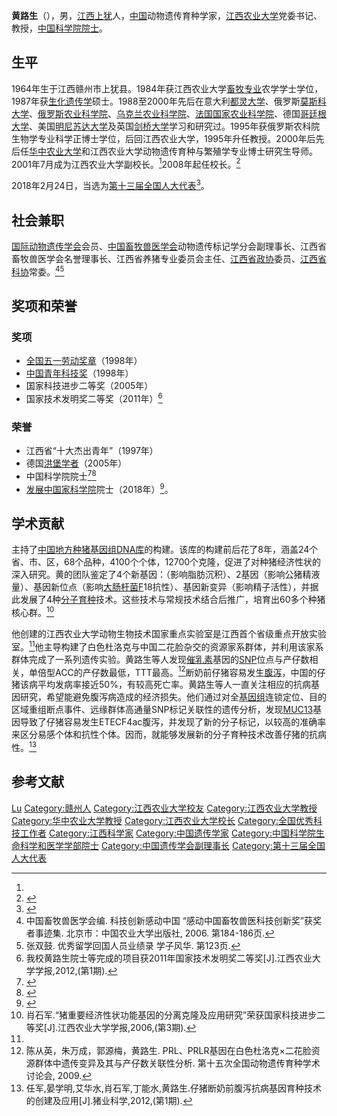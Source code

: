{{Infobox person
| 姓名     = 黄路生
| 图像     = 
| 图像说明 = 
| 出生日期 = 1965年1月
| 出生地   = [[江西|江西]][[赣州市|赣州市]][[上犹县|上犹县]][[紫阳乡|紫阳乡]]店背村
| 死亡日期 = <!-- {{Death date and age|YYYY|MM|DD|YYYY|MM|DD}}（死亡在前，出生在后） -->
| 死亡地   = 
| 国籍       = {{PRC}}
| 籍贯       =
| 别名     = 
| 知名于   = 
| 职业     = 动物遗传育种学家
| 母校 =  [[江西农业大学|江西农业大学]]
}}

'''黄路生'''（{{bd|1965年|1月||}}），男，[[江西省|江西]][[上犹县|上犹]]人，[[中华人民共和国|中国]]动物遗传育种学家，[[江西农业大学|江西农业大学]]党委书记、教授，[[中国科学院院士|中国科学院院士]]。

== 生平 ==
1964年生于江西赣州市上犹县。1984年获江西农业大学[[畜牧业|畜牧专业]]农学学士学位，1987年获[[生化遗传学|生化遗传学]]硕士。1988至2000年先后在意大利[[都灵大学|都灵大学]]、俄罗斯[[莫斯科大学|莫斯科大学]]、[[俄罗斯农业科学院|俄罗斯农业科学院]]、[[乌克兰农业科学院|乌克兰农业科学院]]、[[法国国家农业科学院|法国国家农业科学院]]、德国[[哥廷根大学|哥廷根大学]]、美国[[明尼苏达大学|明尼苏达大学]]及英国[[剑桥大学|剑桥大学]]学习和研究过。1995年获俄罗斯农科院生物学专业科学正博士学位，后回江西农业大学，1995年升任教授。2000年后先后任[[华中农业大学|华中农业大学]]和江西农业大学动物遗传育种与繁殖学专业博士研究生导师。2001年7月成为江西农业大学副校长。<ref name=kj/>2008年起任校长。<ref>{{Cite web|title=校长、党委副书记——黄路生|url=http://www.jxau.edu.cn/s/1/t/1479/00/0d/info13.htm|accessdate=|work=江西农业大学|archiveurl=https://web.archive.org/web/20150119213751/http://www.jxau.edu.cn/s/1/t/1479/00/0d/info13.htm|archivedate=2015-01-19}}</ref>

2018年2月24日，当选为[[第十三届全国人大代表|第十三届全国人大代表]]<ref>{{Cite web|title=（受权发布）中华人民共和国第十三届全国人民代表大会代表名单-中新网|url=http://www.chinanews.com/gn/2018/02-25/8453959.shtml|accessdate=2021-02-13|work=中新网|archive-date=2018-02-27|archive-url=https://web.archive.org/web/20180227031724/http://www.chinanews.com/gn/2018/02-25/8453959.shtml|dead-url=no}}</ref>。

== 社会兼职 ==
[[国际动物遗传学会|国际动物遗传学会]]会员、[[中国畜牧兽医学会|中国畜牧兽医学会]]动物遗传标记学分会副理事长、江西省畜牧兽医学会名誉理事长、江西省养猪专业委员会主任、[[江西省政协|江西省政协]]委员、[[江西省科协|江西省科协]]常委。<ref name=kj>中国畜牧兽医学会编. 科技创新感动中国 “感动中国畜牧兽医科技创新奖”获奖者事迹集. 北京市：中国农业大学出版社, 2006. 第184-186页.</ref><ref>张双鼓. 优秀留学回国人员业绩录 学子风华. 第123页.</ref>

== 奖项和荣誉 ==
=== 奖项 ===
* [[全国五一劳动奖章|全国五一劳动奖章]]（1998年）
* [[中国青年科技奖|中国青年科技奖]]（1998年）
* 国家科技进步二等奖（2005年）
* 国家技术发明奖二等奖（2011年）<ref>我校黄路生院士等完成的项目获2011年国家技术发明奖二等奖[J].江西农业大学学报,2012,(第1期).</ref>

=== 荣誉 ===
* 江西省“十大杰出青年”（1997年）
* 德国[[洪堡学者|洪堡学者]]（2005年）
* 中国科学院院士<ref>{{Cite web|title=黄路生当选中国科学院院士|url=http://www.jxnews.com.cn/xxrb/system/2011/12/10/011843724.shtml|accessdate=|work=信息日报|archiveurl=https://web.archive.org/web/20140726034530/http://www.jxnews.com.cn/xxrb/system/2011/12/10/011843724.shtml|archivedate=2014-07-26}}</ref><ref>{{Cite web |url=http://sourcedb.cas.cn/sourcedb_ad_cas/zw2/ysxx/smkxhyxxb/ |title=中国科学院学部与院士·院士信息·生命科学和医学学部·黄路生 |accessdate=2012-03-29 |archive-date=2013-12-16 |archive-url=https://web.archive.org/web/20131216133759/http://sourcedb.cas.cn/sourcedb_ad_cas/zw2/ysxx/smkxhyxxb/ |dead-url=no }}</ref>
* [[世界科学院|发展中国家科学院]]院士（2018年）<ref>{{Cite web|url=https://twas.org/article/twas-elects-55-new-fellows|title=TWAS elects 55 new Fellows|accessdate=2018-02-01|work=TWAS|language=en|archive-date=2018-02-01|archive-url=https://web.archive.org/web/20180201075739/https://twas.org/article/twas-elects-55-new-fellows|dead-url=no}}</ref>。

== 学术贡献 ==
主持了[[中国地方种猪基因组DNA库|中国地方种猪基因组DNA库]]的构建。该库的构建前后花了8年，涵盖24个省、市、区，68个品种，4100个个体，12700个克隆，促进了对种猪经济性状的深入研究。黄的团队鉴定了4个新基因：{{le|硬脂酰辅酶A脱饱和酶1|Stearoyl-CoA desaturase-1|SCD基因}}（影响脂肪沉积）、{{le|磷酸甘油酸激酶|Phosphoglycerate kinase|PGK}}2基因（影响公猪精液量）、{{le|FUT1|FUT1}}基因新位点（影响[[大肠杆菌|大肠杆菌]]F18抗性）、{{le|SPAM1|SPAM1}}基因新变异（影响精子活性），并据此发展了4种[[分子育种|分子育种]]技术。这些技术与常规技术结合后推广，培育出60多个种猪核心群。<ref>肖石军.“猪重要经济性状功能基因的分离克隆及应用研究”荣获国家科技进步二等奖[J].江西农业大学学报,2006,(第3期).</ref>

他创建的江西农业大学动物生物技术国家重点实验室是江西首个省级重点开放实验室。<ref name=kj/>他主导构建了白色杜洛克与中国二花脸杂交的资源家系群体，并利用该家系群体完成了一系列遗传实验。黄路生等人发现[[催乳素|催乳素]]基因的[[单核苷酸多态性|SNP]]位点与产仔数相关，单倍型ACC的产仔数最低，TTT最高。<ref>陈从英，朱万成，郭源梅，黄路生. PRL、PRLR基因在白色杜洛克×二花脸资源群体中遗传变异及其与产仔数关联性分析. 第十五次全国动物遗传育种学术讨论会, 2009.</ref>断奶前仔猪容易发生[[腹泻|腹泻]]，中国的仔猪该病平均发病率接近50%，有较高死亡率。黄路生等人一直关注相应的抗病基因研究，希望能避免腹泻病造成的经济损失。他们通过对全[[基因组|基因组]]连锁定位、目的区域重组断点事件、远缘群体高通量SNP标记关联性的遗传分析，发现[[MUC13|MUC13]]基因导致了仔猪容易发生ETECF4ac腹泻，并发现了新的分子标记，以较高的准确率来区分易感个体和抗性个体。因而，就能够发展新的分子育种技术改善仔猪的抗病性。<ref>任军,晏学明,艾华水,肖石军,丁能水,黄路生.仔猪断奶前腹泻抗病基因育种技术的创建及应用[J].猪业科学,2012,(第1期).</ref>

== 参考文献 ==
{{reflist}}

{{中国科学院生命科学和医学学部院士}}
{{Navboxes
| title  = 黄路生在[[中国遗传学会|中国遗传学会]]的职务
| list1  =
{{中国遗传学会第十届理事会}}
}}

{{Authority control}}

{{DEFAULTSORT:Huang}}
[[Category:黄姓|Lu]]
[[Category:赣州人|Category:赣州人]]
[[Category:江西农业大学校友|Category:江西农业大学校友]]
[[Category:江西农业大学教授|Category:江西农业大学教授]]
[[Category:华中农业大学教授|Category:华中农业大学教授]]
[[Category:江西农业大学校长|Category:江西农业大学校长]]
[[Category:全国优秀科技工作者|Category:全国优秀科技工作者]]
[[Category:江西科学家|Category:江西科学家]]
[[Category:中国遗传学家|Category:中国遗传学家]]
[[Category:中国科学院生命科学和医学学部院士|Category:中国科学院生命科学和医学学部院士]]
[[Category:中国遗传学会副理事长|Category:中国遗传学会副理事长]]
[[Category:第十三届全国人大代表|Category:第十三届全国人大代表]]